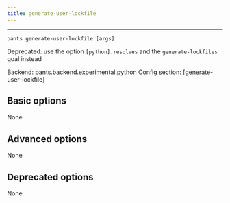 ```yaml
---
title: generate-user-lockfile
---
```



---

```
pants generate-user-lockfile [args]
```

Deprecated: use the option `[python].resolves` and the `generate-lockfiles` goal instead

Backend: <span className="color--primary">pants.backend.experimental.python</span>
Config section: <span className="color--primary">[generate-user-lockfile]</span>

<span className={styles.options}>

## Basic options

None

## Advanced options

None

## Deprecated options

None


</span>